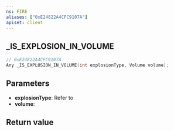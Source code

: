 ```yaml
---
ns: FIRE
aliases: ["0xE24822A4CFC9107A"]
apiset: client
---
```

## _IS_EXPLOSION_IN_VOLUME

```c
// 0xE24822A4CFC9107A
Any _IS_EXPLOSION_IN_VOLUME(int explosionType, Volume volume);
```

## Parameters
* **explosionType**: Refer to <EmbeddedEnum name="eExplosionTag" />
* **volume**:

## Return value